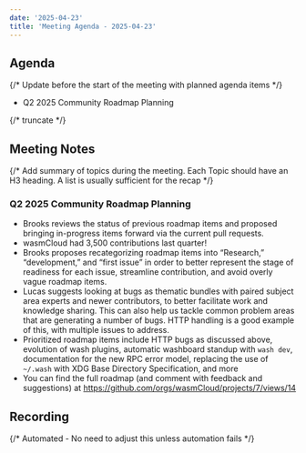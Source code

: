 ```yaml
---
date: '2025-04-23'
title: 'Meeting Agenda - 2025-04-23'
---
```


## Agenda

{/* Update before the start of the meeting with planned agenda items */}

- Q2 2025 Community Roadmap Planning

{/* truncate */}

## Meeting Notes

{/* Add summary of topics during the meeting. Each Topic should have an H3 heading. A list is usually sufficient for the recap */}

### Q2 2025 Community Roadmap Planning

* Brooks reviews the status of previous roadmap items and proposed bringing in-progress items forward via the current pull requests.
* wasmCloud had 3,500 contributions last quarter!
* Brooks proposes recategorizing roadmap items into “Research,” “development,” and “first issue” in order to better represent the stage of readiness for each issue, streamline contribution, and avoid overly vague roadmap items. 
* Lucas suggests looking at bugs as thematic bundles with paired subject area experts and newer contributors, to better facilitate work and knowledge sharing. This can also help us tackle common problem areas that are generating a number of bugs. HTTP handling is a good example of this, with multiple issues to address.
* Prioritized roadmap items include HTTP bugs as discussed above, evolution of wash plugins, automatic washboard standup with `wash dev`, documentation for the new RPC error model, replacing the use of `~/.wash` with XDG Base Directory Specification, and more
* You can find the full roadmap (and comment with feedback and suggestions) at https://github.com/orgs/wasmCloud/projects/7/views/14

## Recording

{/* Automated - No need to adjust this unless automation fails */}

<YouTube url="https://www.youtube.com/watch?v=hEi-Sf1kNsM" />
